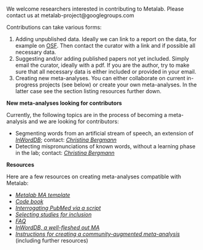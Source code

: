 We welcome researchers interested in contributing to Metalab. Please contact us at metalab-project@googlegroups.com

Contributions can take various forms:

1. Adding unpublished data. Ideally we can link to a report on the data, for example on [OSF](http://osf.io). Then contact the curator 
with a link and if possible all necessary data.
2. Suggesting and/or adding published papers not yet included. Simply email the curator, ideally with a pdf. If you are the author, try to make sure that all necessary data is either included or provided in your email. 
3. Creating new meta-analyses. You can either collaborate on current in-progress projects (see below) or create your own meta-analyses. In the latter case see the section listing resources further down. 

**New meta-analyses looking for contributors**

Currently, the following topics are in the process of becoming a meta-analysis and we are looking for contributors:

* Segmenting words from an artificial stream of speech, an extension of [*InWordDB*](http://inworddb.acristia.org); contact: [*Christina Bergmann*](http://sites.google.com/site/chbergma/home/contact)
* Detecting mispronunciations of known words, without a learning phase in the lab; contact: [*Christina Bergmann*](http://sites.google.com/site/chbergma/home/contact)


**Resources**

Here are a few resources on creating meta-analyses compatible with Metalab:

* [*Metalab MA template*](https://docs.google.com/spreadsheets/d/12Y_2BcFSu48t0F8a_xrY1Ro2fJoCIV1h8O627WNcrjY/edit?usp=sharing)
* [*Code book*](https://docs.google.com/document/d/1szXxrv75qTVx-4adlLrwmjWSDIBJfMH09dzh9733mog/edit?usp=sharing)
* [*Interrogating PubMed via a  script*](https://gist.github.com/mcfrank/c1ec74df1427278cbe53)
* [*Selecting studies for
inclusion*](https://www.getdatajoy.com/project/561388dfb485274e40055563)
* [*FAQ*](https://docs.google.com/document/d/1_7mgeaARlYK6TecyUqzk9SSr0pLAkV3pQZE4qYT7CMA/edit?usp=sharing)
* [*InWordDB, a well-fleshed out MA*](https://docs.google.com/spreadsheets/d/1XN6VaYRs7CStrINct_rr2d6rh6WN28xFiIGB5T1vkzY/edit?usp=sharing)
* [*Instructions for creating a
community-augmented meta-analysis*](https://sites.google.com/site/infantdbs/create-your-own-cama)
(including further resources)
